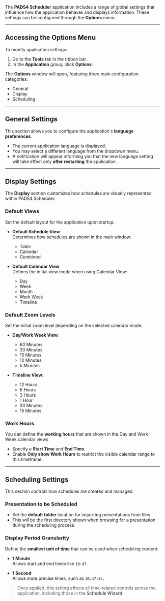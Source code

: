 The **PADS4 Scheduler** application includes a range of global settings that influence how the application behaves and displays information. These settings can be configured through the **Options** menu.

---

## Accessing the Options Menu

To modify application settings:

1. Go to the **Tools** tab in the ribbon bar.
2. In the **Application** group, click **Options**.

The **Options** window will open, featuring three main configuration categories:

- General
- Display
- Scheduling

---

## General Settings

This section allows you to configure the application's **language preferences**.

- The current application language is displayed.
- You may select a different language from the dropdown menu.
- A notification will appear informing you that the new language setting will take effect only **after restarting** the application.

---

## Display Settings

The **Display** section customizes how schedules are visually represented within PADS4 Scheduler.

### Default Views

Set the default layout for the application upon startup.

- **Default Schedule View**  
  Determines how schedules are shown in the main window:
  - Table
  - Calendar
  - Combined

- **Default Calendar View**  
  Defines the initial view mode when using Calendar View:
  - Day
  - Week
  - Month
  - Work Week
  - Timeline

### Default Zoom Levels

Set the initial zoom level depending on the selected calendar mode.

- **Day/Work Week View**:
  - 60 Minutes
  - 30 Minutes
  - 15 Minutes
  - 10 Minutes
  - 5 Minutes

- **Timeline View**:
  - 12 Hours
  - 6 Hours
  - 3 Hours
  - 1 Hour
  - 30 Minutes
  - 15 Minutes

### Work Hours

You can define the **working hours** that are shown in the Day and Work Week calendar views.

- Specify a **Start Time** and **End Time**.
- Enable **Only show Work Hours** to restrict the visible calendar range to this timeframe.

---

## Scheduling Settings

This section controls how schedules are created and managed.

### Presentation to be Scheduled

- Set the **default folder** location for importing presentations from files.
- This will be the first directory shown when browsing for a presentation during the scheduling process.

### Display Period Granularity

Define the **smallest unit of time** that can be used when scheduling content:

- **1 Minute**  
  Allows start and end times like `10:47`.

- **1 Second**  
  Allows more precise times, such as `10:47:54`.

> Once applied, this setting affects all time-related controls across the application, including those in the **Schedule Wizard**.
